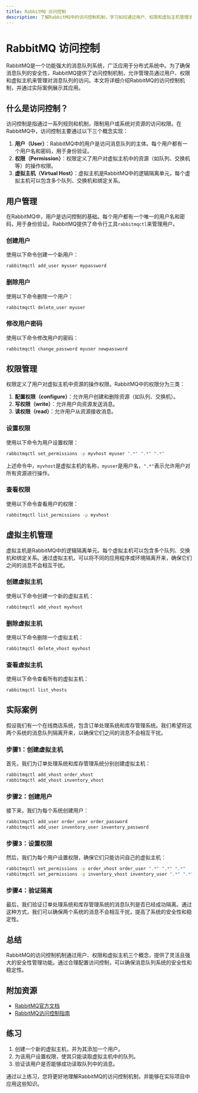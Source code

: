 ```yaml
---
title: RabbitMQ 访问控制
description: 了解RabbitMQ中的访问控制机制，学习如何通过用户、权限和虚拟主机管理消息队列的安全性。
---
```


# RabbitMQ 访问控制

RabbitMQ是一个功能强大的消息队列系统，广泛应用于分布式系统中。为了确保消息队列的安全性，RabbitMQ提供了访问控制机制，允许管理员通过用户、权限和虚拟主机来管理对消息队列的访问。本文将详细介绍RabbitMQ的访问控制机制，并通过实际案例展示其应用。

## 什么是访问控制？

访问控制是指通过一系列规则和机制，限制用户或系统对资源的访问权限。在RabbitMQ中，访问控制主要通过以下三个概念实现：

1. **用户（User）**：RabbitMQ中的用户是访问消息队列的主体。每个用户都有一个用户名和密码，用于身份验证。
2. **权限（Permission）**：权限定义了用户对虚拟主机中的资源（如队列、交换机等）的操作权限。
3. **虚拟主机（Virtual Host）**：虚拟主机是RabbitMQ中的逻辑隔离单元，每个虚拟主机可以包含多个队列、交换机和绑定关系。

## 用户管理

在RabbitMQ中，用户是访问控制的基础。每个用户都有一个唯一的用户名和密码，用于身份验证。RabbitMQ提供了命令行工具`rabbitmqctl`来管理用户。

### 创建用户

使用以下命令创建一个新用户：

```bash
rabbitmqctl add_user myuser mypassword
```

### 删除用户

使用以下命令删除一个用户：

```bash
rabbitmqctl delete_user myuser
```

### 修改用户密码

使用以下命令修改用户的密码：

```bash
rabbitmqctl change_password myuser newpassword
```

## 权限管理

权限定义了用户对虚拟主机中资源的操作权限。RabbitMQ中的权限分为三类：

1. **配置权限（configure）**：允许用户创建和删除资源（如队列、交换机）。
2. **写权限（write）**：允许用户向资源发送消息。
3. **读权限（read）**：允许用户从资源接收消息。

### 设置权限

使用以下命令为用户设置权限：

```bash
rabbitmqctl set_permissions -p myvhost myuser ".*" ".*" ".*"
```

上述命令中，`myvhost`是虚拟主机的名称，`myuser`是用户名，`".*"`表示允许用户对所有资源进行操作。

### 查看权限

使用以下命令查看用户的权限：

```bash
rabbitmqctl list_permissions -p myvhost
```

## 虚拟主机管理

虚拟主机是RabbitMQ中的逻辑隔离单元。每个虚拟主机可以包含多个队列、交换机和绑定关系。通过虚拟主机，可以将不同的应用程序或环境隔离开来，确保它们之间的消息不会相互干扰。

### 创建虚拟主机

使用以下命令创建一个新的虚拟主机：

```bash
rabbitmqctl add_vhost myvhost
```

### 删除虚拟主机

使用以下命令删除一个虚拟主机：

```bash
rabbitmqctl delete_vhost myvhost
```

### 查看虚拟主机

使用以下命令查看所有的虚拟主机：

```bash
rabbitmqctl list_vhosts
```

## 实际案例

假设我们有一个在线商店系统，包含订单处理系统和库存管理系统。我们希望将这两个系统的消息队列隔离开来，以确保它们之间的消息不会相互干扰。

### 步骤1：创建虚拟主机

首先，我们为订单处理系统和库存管理系统分别创建虚拟主机：

```bash
rabbitmqctl add_vhost order_vhost
rabbitmqctl add_vhost inventory_vhost
```

### 步骤2：创建用户

接下来，我们为每个系统创建用户：

```bash
rabbitmqctl add_user order_user order_password
rabbitmqctl add_user inventory_user inventory_password
```

### 步骤3：设置权限

然后，我们为每个用户设置权限，确保它们只能访问自己的虚拟主机：

```bash
rabbitmqctl set_permissions -p order_vhost order_user ".*" ".*" ".*"
rabbitmqctl set_permissions -p inventory_vhost inventory_user ".*" ".*" ".*"
```

### 步骤4：验证隔离

最后，我们验证订单处理系统和库存管理系统的消息队列是否已经成功隔离。通过这种方式，我们可以确保两个系统的消息不会相互干扰，提高了系统的安全性和稳定性。

## 总结

RabbitMQ的访问控制机制通过用户、权限和虚拟主机三个概念，提供了灵活且强大的安全性管理功能。通过合理配置访问控制，可以确保消息队列系统的安全性和稳定性。

## 附加资源

- [RabbitMQ官方文档](https://www.rabbitmq.com/documentation.html)
- [RabbitMQ访问控制指南](https://www.rabbitmq.com/access-control.html)

## 练习

1. 创建一个新的虚拟主机，并为其添加一个用户。
2. 为该用户设置权限，使其只能读取虚拟主机中的队列。
3. 验证该用户是否能够成功读取队列中的消息。

通过以上练习，您将更好地理解RabbitMQ的访问控制机制，并能够在实际项目中应用这些知识。